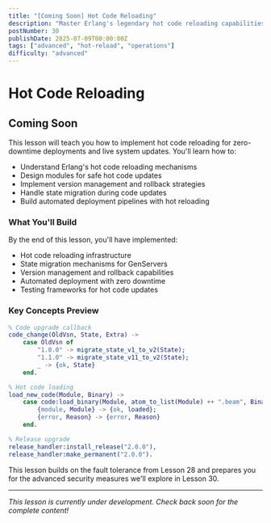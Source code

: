 ```yaml
---
title: "[Coming Soon] Hot Code Reloading"
description: "Master Erlang's legendary hot code reloading capabilities for zero-downtime deployments and live system updates without service interruption"
postNumber: 30
publishDate: 2025-07-09T00:00:00Z
tags: ["advanced", "hot-reload", "operations"]
difficulty: "advanced"
---
```


# Hot Code Reloading

## Coming Soon

This lesson will teach you how to implement hot code reloading for zero-downtime deployments and live system updates. You'll learn how to:

- Understand Erlang's hot code reloading mechanisms
- Design modules for safe hot code updates
- Implement version management and rollback strategies
- Handle state migration during code updates
- Build automated deployment pipelines with hot reloading

### What You'll Build

By the end of this lesson, you'll have implemented:

- Hot code reloading infrastructure
- State migration mechanisms for GenServers
- Version management and rollback capabilities
- Automated deployment with zero downtime
- Testing frameworks for hot code updates

### Key Concepts Preview

```erlang
% Code upgrade callback
code_change(OldVsn, State, Extra) ->
    case OldVsn of
        "1.0.0" -> migrate_state_v1_to_v2(State);
        "1.1.0" -> migrate_state_v11_to_v2(State);
        _ -> {ok, State}
    end.

% Hot code loading
load_new_code(Module, Binary) ->
    case code:load_binary(Module, atom_to_list(Module) ++ ".beam", Binary) of
        {module, Module} -> {ok, loaded};
        {error, Reason} -> {error, Reason}
    end.

% Release upgrade
release_handler:install_release("2.0.0"),
release_handler:make_permanent("2.0.0").
```

This lesson builds on the fault tolerance from Lesson 28 and prepares you for the advanced security measures we'll explore in Lesson 30.

---

_This lesson is currently under development. Check back soon for the complete content!_
